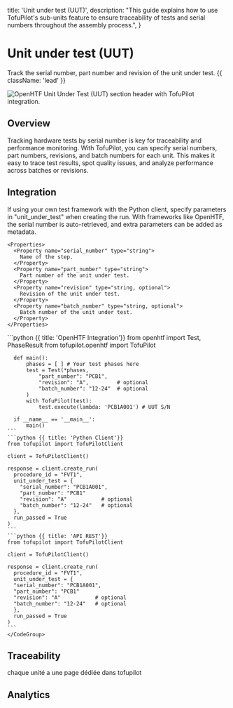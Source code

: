   title: 'Unit under test (UUT)',
  description:
    "This guide explains how to use TofuPilot's sub-units feature to ensure traceability of tests and serial numbers throughout the assembly process.",
}

# Unit under test (UUT)

Track the serial number, part number and revision of the unit under test. {{ className: 'lead' }}

<Image
  src="/uut-header.png"
  alt="OpenHTF Unit Under Test (UUT) section header with TofuPilot integration."
/>

## Overview

Tracking hardware tests by serial number is key for traceability and performance monitoring. With TofuPilot, you can specify serial numbers, part numbers, revisions, and batch numbers for each unit. This makes it easy to trace test results, spot quality issues, and analyze performance across batches or revisions.

## Integration

<Row>
  <Col>
  If using your own test framework with the Python client, specify parameters in "unit_under_test" when creating the run. With frameworks like OpenHTF, the serial number is auto-retrieved, and extra parameters can be added as metadata.

    <Properties>
      <Property name="serial_number" type="string">
        Name of the step.
      </Property>
      <Property name="part_number" type="string">
        Part number of the unit under test.
      </Property>
      <Property name="revision" type="string, optional">
        Revision of the unit under test.
      </Property>
      <Property name="batch_number" type="string, optional">
        Batch number of the unit under test.
      </Property>
    </Properties>

  </Col>

  <Col>
    <CodeGroup>
    ```python {{ title: 'OpenHTF Integration'}}
      from openhtf import Test, PhaseResult
      from tofupilot.openhtf import TofuPilot

      def main():
          phases = [ ] # Your test phases here
          test = Test(*phases,
              "part_number": "PCB1",
              "revision": "A",         # optional
              "batch_number": "12-24"  # optional
          )
          with TofuPilot(test):
              test.execute(lambda: 'PCB1A001') # UUT S/N

      if __name__ == '__main__':
          main()
    ```
    ```python {{ title: 'Python Client'}}
    from tofupilot import TofuPilotClient

    client = TofuPilotClient()

    response = client.create_run(
      procedure_id = "FVT1",
      unit_under_test = {
        "serial_number": "PCB1A001",
        "part_number": "PCB1"
        "revision": "A"           # optional
        "batch_number": "12-24"   # optional
      },
      run_passed = True
    )
    ```
    ```python {{ title: 'API REST'}}
    from tofupilot import TofuPilotClient

    client = TofuPilotClient()

    response = client.create_run(
      procedure_id = "FVT1",
      unit_under_test = {
      "serial_number": "PCB1A001",
      "part_number": "PCB1"
      "revision": "A"           # optional
      "batch_number": "12-24"   # optional
      },
      run_passed = True
    )
    ```
    </CodeGroup>

  </Col> 
</Row>

## Traceability

chaque unité a une page dédiée dans tofupilot

## Analytics

